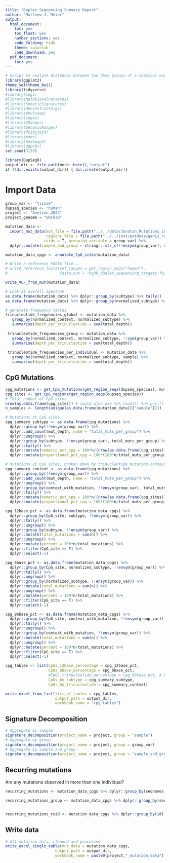 ```yaml
---
title: "Duplex Sequencing Summary Report"
author: "Matthew J. Meier"
output:
  html_document:
    toc: yes
    toc_float: yes
    number_sections: yes
    code_folding: hide
    theme: spacelab
    code_download: yes
  pdf_document:
    toc: yes
---
```


```r
# Script to analyze distances between two dose groups of a chemical exposure using trinucleotide mutational patterns
library(ggplot2)
theme_set(theme_bw())
library(tidyverse)
#library(spgs)
#library(MutationalPatterns)
#library(SomaticSignatures)
#library(deconstructSigs)
#library(phyloseq)
#library(vegan)
#library(IRanges)
#library(GenomicRanges)
#library(fuzzyjoin)
#library(pamr)
#library(heatmap3)
#library(ggpubr)
set.seed(3135)

library(DupSeqR)
output_dir <- file.path(here::here(),"output")
if (!dir.exists(output_dir)) { dir.create(output_dir)}
```

# Import Data

```r
group_var <- "tissue"
dupseq_species <- "human"
project <- "Axelson_2022"
project_genome = "GRCh38"

mutation_data <-
  import_mut_data(mut_file = file.path("../../data/Jonatan_Mutations_in_blood_and_sperm_samples_221021_MM.txt"),
                  regions_file = file.path("../../inst/extdata/genic_regions_hg38.txt"),
                 rsids = T, grouping_variable = group_var) %>%
  dplyr::mutate(sample_and_group = stringr::str_c(!!ensym(group_var), sample, sep = " "))

mutation_data_cpgs <- annotate_CpG_sites(mutation_data)

```

```r
# Write a reference FASTA file...
# write_reference_fasta(ref_ranges = get_region_seqs("human"),
#                       fasta_out = "hg38_duplex_sequencing_targets.fasta")

write_VCF_from_mut(mutation_data)
```

```r

# Look at overall spectrum
as.data.frame(mutation_data) %>% dplyr::group_by(subtype) %>% tally()
as.data.frame(mutation_data) %>% dplyr::group_by(normalized_subtype) %>% tally()

# generate frequency tables
trinucleotide_frequencies_global <- mutation_data %>%
   group_by(normalized_context, normalized_subtype) %>%
   summarise(depth_per_trinucleotide = sum(total_depth))
 
 trinucleotide_frequencies_group <- mutation_data %>%
   group_by(normalized_context, normalized_subtype, !!sym(group_var)) %>%
   summarise(depth_per_trinucleotide = sum(total_depth))
 
 trinucleotide_frequencies_per_individual <- mutation_data %>%
   group_by(normalized_context, normalized_subtype, sample) %>%
   summarise(depth_per_trinucleotide = sum(total_depth))

```

## CpG Mutations

```r
cpg_mutations <- get_CpG_mutations(get_region_seqs(dupseq_species), mutation_data)
cpg_sites <- get_CpG_regions(get_region_seqs(dupseq_species))
# Total number of CpG sites
nrow(as.data.frame(cpg_sites)) # could also use %>% count() %>% pull()
n_samples <- length(unique(as.data.frame(mutation_data)[["sample"]]))

# Mutations at CpG sites...
cpg_summary_subtype <- as.data.frame(cpg_mutations) %>%
  dplyr::group_by(!!ensym(group_var)) %>%
  dplyr::add_count(mut_depth, name = "total_muts_per_group") %>%
  dplyr::ungroup() %>%
  dplyr::group_by(subtype, !!ensym(group_var), total_muts_per_group) %>%
  dplyr::tally() %>%
  dplyr::mutate(numeric_pct_cpg = 100*n/(nrow(as.data.frame(cpg_sites))*n_samples)) %>%
  dplyr::mutate(proportional_pct_cpg = 100*(100*n/total_muts_per_group)/(nrow(as.data.frame(cpg_sites))*n_samples))

# Mutations at CpG sites, broken down by trinucleotide mutation context
cpg_summary_context <- as.data.frame(cpg_mutations) %>%
  dplyr::group_by(!!ensym(group_var)) %>%
  dplyr::add_count(mut_depth, name = "total_muts_per_group") %>%
  dplyr::ungroup() %>%
  dplyr::group_by(context_with_mutation, !!ensym(group_var), total_muts_per_group) %>%
  dplyr::tally() %>%
  dplyr::mutate(numeric_pct_cpg = 100*n/(nrow(as.data.frame(cpg_sites))*n_samples)) %>%
  dplyr::mutate(proportional_pct_cpg = 100*(100*n/total_muts_per_group)/(nrow(as.data.frame(cpg_sites))*n_samples))

cpg_12base_pct <- as.data.frame(mutation_data_cpgs) %>%
  dplyr::group_by(CpG_site, subtype, !!ensym(group_var)) %>%
  dplyr::tally() %>% 
  dplyr::ungroup() %>%
  dplyr::group_by(subtype, !!ensym(group_var)) %>%
  dplyr::mutate(total_mutations = sum(n)) %>%
  dplyr::ungroup() %>%
  dplyr::mutate(percent = 100*n/total_mutations) %>%
  dplyr::filter(CpG_site == T) %>%
  dplyr::select(-1)

cpg_6base_pct <- as.data.frame(mutation_data_cpgs) %>%
  dplyr::group_by(CpG_site, normalized_subtype, !!ensym(group_var)) %>%
  dplyr::tally() %>% 
  dplyr::ungroup() %>%
  dplyr::group_by(normalized_subtype, !!ensym(group_var)) %>%
  dplyr::mutate(total_mutations = sum(n)) %>%
  dplyr::ungroup() %>%
  dplyr::mutate(percent = 100*n/total_mutations) %>%
  dplyr::filter(CpG_site == T) %>%
  dplyr::select(-1)

cpg_96base_pct <- as.data.frame(mutation_data_cpgs) %>%
  dplyr::group_by(CpG_site, context_with_mutation, !!ensym(group_var)) %>%
  dplyr::tally() %>% 
  dplyr::ungroup() %>%
  dplyr::group_by(context_with_mutation, !!ensym(group_var)) %>%
  dplyr::mutate(total_mutations = sum(n)) %>%
  dplyr::ungroup() %>%
  dplyr::mutate(percent = 100*n/total_mutations) %>%
  dplyr::filter(CpG_site == T) %>%
  dplyr::select(-1)

cpg_tables <- list(CpGs_12base_percentage = cpg_12base_pct,
                   CpGs_6base_percentage = cpg_6base_pct,
                   #CpGs_trinucleotide_percentage = cpg_96base_pct, # Data too sparse.
                   CpGs_by_subtype = cpg_summary_subtype,
                   CpGs_by_trinucleotide = cpg_summary_context)

write_excel_from_list(list_of_tables = cpg_tables,
                      output_path = output_dir,
                      workbook_name = "cpg_tables")

```

## Signature Decomposition

```r
# Aggregate by sample
signature_decomposition(project_name = project, group = "sample")
# Aggregate by group
signature_decomposition(project_name = project, group = group_var)
# Aggregate by sample and group
signature_decomposition(project_name = project, group = "sample_and_group")

```

## Recurring mutations

Are any mutations observed in more than one individual?

```r

recurring_mutations <- mutation_data_cpgs %>% dplyr::group_by(seqnames,start,end) %>% tally() %>% dplyr::arrange(-n)

recurring_mutations_group <- mutation_data_cpgs %>% dplyr::group_by(seqnames,start,end,sample) %>% tally() %>% dplyr::arrange(-n)


recurring_mutations_rsid <- mutation_data_cpgs %>% dplyr::group_by(id) %>% tally() %>% dplyr::arrange(-n)
```

## Write data

```r

# All mutation data, cleaned and processed
write_excel_single_table(mut_data = mutation_data_cpgs,
                      output_path = output_dir,
                      workbook_name = paste0(project,"_mutation_data"))

```

<div class="tocify-extend-page" data-unique="tocify-extend-page" style="height: 0;"></div>
